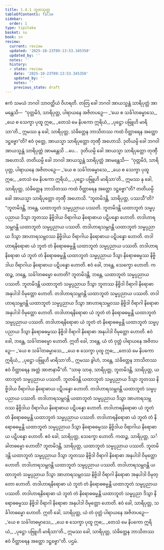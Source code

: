 ```yaml
---
title: 1.4.1 ဘူတသုတ္တ
tableOfContents: false
sidebar:
  order: 1
type: tipitaka
basket: su
book: sn
review:
  current: review
  updated: '2025-10-23T09:13:53.345350'
  updated_by: ''
  notes: ''
  history:
  - state: review
    date: '2025-10-23T09:13:53.345350'
    updated_by: ''
    notes: ''
    previous_state: draft
---
```



<ReviewStatus review={frontmatter.review} showDetails={true} />

<HypothesisAnnotation frontmatter={frontmatter} />

<DynamicBreadcrumb />

<Division number="31" book="sn" e="ch" v="18" p="284">

<Paragraph number="207" book="sn">
ဧကံ သမယံ ဘဂဝါ သာဝတ္ထိယံ ဝိဟရတိ. တတြ ခေါ ဘဂဝါ အာယသ္မန္တံ သာရိပုတ္တံ အာမန္တေသိ—  “ဝုတ္တမိဒံ, သာရိပုတ္တ, ပါရာယနေ အဇိတပဉှေ—
</Paragraph>

<Paragraph number="208" type="verses" book="sn">
_‘ယေ စ သင်္ခါတဓမ္မာသေ,_  
_ယေ စ သေက္ခာ ပုထူ ဣဓ;_  
_တေသံ မေ နိပကော ဣရိယံ,_  
_ပုဋ္ဌော ပဗြူဟိ မာရိသာ’တိ._  

</Paragraph>

<Paragraph number="209" book="sn">
ဣမဿ နု ခေါ, သာရိပုတ္တ, သံခိတ္တေန ဘာသိတဿ ကထံ ဝိတ္ထာရေန အတ္ထော ဒဋ္ဌဗ္ဗော”တိ? ဧဝံ ဝုတ္တေ, အာယသ္မာ သာရိပုတ္တော တုဏှီ အဟောသိ.
</Paragraph>

<Paragraph number="210" book="sn">
ဒုတိယမ္ပိ ခေါ ဘဂဝါ အာယသ္မန္တံ သာရိပုတ္တံ အာမန္တေသိ …ပေ…  ဒုတိယမ္ပိ ခေါ အာယသ္မာ သာရိပုတ္တော တုဏှီ အဟောသိ. တတိယမ္ပိ ခေါ ဘဂဝါ အာယသ္မန္တံ သာရိပုတ္တံ အာမန္တေသိ—  “ဝုတ္တမိဒံ, သာရိပုတ္တ, ပါရာယနေ အဇိတပဉှေ—
</Paragraph>

<Paragraph number="211" type="verses" book="sn">
_‘ယေ စ သင်္ခါတဓမ္မာသေ,_  
_ယေ စ သေက္ခာ ပုထူ ဣဓ;_  
_တေသံ မေ နိပကော ဣရိယံ,_  
_ပုဋ္ဌော ပဗြူဟိ မာရိသာ’တိ._  

</Paragraph>

<Paragraph number="212" book="sn">
ဣမဿ နု ခေါ, သာရိပုတ္တ, သံခိတ္တေန ဘာသိတဿ ကထံ ဝိတ္ထာရေန အတ္ထော ဒဋ္ဌဗ္ဗော”တိ? တတိယမ္ပိ ခေါ အာယသ္မာ သာရိပုတ္တော တုဏှီ အဟောသိ.
</Paragraph>

<Paragraph number="213" book="sn">
“ဘူတမိဒန္တိ, သာရိပုတ္တ, ပဿသီ”တိ? “ဘူတမိဒန္တိ, ဘန္တေ, ယထာဘူတံ သမ္မပ္ပညာယ ပဿတိ. ဘူတမိဒန္တိ ယထာဘူတံ သမ္မပ္ပညာယ ဒိသွာ ဘူတဿ နိဗ္ဗိဒါယ ဝိရာဂါယ နိရောဓာယ ပဋိပန္နော ဟောတိ. တဒါဟာရသမ္ဘဝန္တိ ယထာဘူတံ သမ္မပ္ပညာယ ပဿတိ. တဒါဟာရသမ္ဘဝန္တိ ယထာဘူတံ သမ္မပ္ပညာယ ဒိသွာ အာဟာရသမ္ဘဝဿ နိဗ္ဗိဒါယ ဝိရာဂါယ နိရောဓာယ ပဋိပန္နော ဟောတိ. တဒါဟာရနိရောဓာ ယံ ဘူတံ တံ နိရောဓဓမ္မန္တိ ယထာဘူတံ သမ္မပ္ပညာယ ပဿတိ. တဒါဟာရနိရောဓာ ယံ ဘူတံ တံ နိရောဓဓမ္မန္တိ ယထာဘူတံ သမ္မပ္ပညာယ ဒိသွာ နိရောဓဓမ္မဿ နိဗ္ဗိဒါယ ဝိရာဂါယ နိရောဓာယ ပဋိပန္နော ဟောတိ. ဧဝံ ခေါ, ဘန္တေ, သေက္ခော ဟောတိ.
</Paragraph>

<Paragraph number="214" book="sn">
ကထဉ္စ, ဘန္တေ, သင်္ခါတဓမ္မော ဟောတိ? ဘူတမိဒန္တိ, ဘန္တေ, ယထာဘူတံ သမ္မပ္ပညာယ ပဿတိ. ဘူတမိဒန္တိ ယထာဘူတံ သမ္မပ္ပညာယ ဒိသွာ ဘူတဿ နိဗ္ဗိဒါ ဝိရာဂါ နိရောဓာ အနုပါဒါ ဝိမုတ္တော ဟောတိ. တဒါဟာရသမ္ဘဝန္တိ ယထာဘူတံ သမ္မပ္ပညာယ ပဿတိ. တဒါဟာရသမ္ဘဝန္တိ ယထာဘူတံ သမ္မပ္ပညာယ ဒိသွာ အာဟာရသမ္ဘဝဿ နိဗ္ဗိဒါ ဝိရာဂါ နိရောဓာ အနုပါဒါ ဝိမုတ္တော ဟောတိ. တဒါဟာရနိရောဓာ ယံ ဘူတံ တံ နိရောဓဓမ္မန္တိ ယထာဘူတံ သမ္မပ္ပညာယ ပဿတိ. တဒါဟာရနိရောဓာ ယံ ဘူတံ တံ နိရောဓဓမ္မန္တိ ယထာဘူတံ သမ္မပ္ပညာယ ဒိသွာ နိရောဓဓမ္မဿ နိဗ္ဗိဒါ ဝိရာဂါ နိရောဓာ အနုပါဒါ ဝိမုတ္တော ဟောတိ. ဧဝံ ခေါ, ဘန္တေ, သင်္ခါတဓမ္မော ဟောတိ. ဣတိ ခေါ, ဘန္တေ, ယံ တံ ဝုတ္တံ ပါရာယနေ အဇိတပဉှေ—
</Paragraph>

<Paragraph number="215" type="verses" book="sn">
_‘ယေ စ သင်္ခါတဓမ္မာသေ,_  
_ယေ စ သေက္ခာ ပုထူ ဣဓ;_  
_တေသံ မေ နိပကော ဣရိယံ,_  
_ပုဋ္ဌော ပဗြူဟိ မာရိသာ’တိ._  

</Paragraph>

<Paragraph number="216" book="sn">
ဣမဿ ခွါဟံ, ဘန္တေ, သံခိတ္တေန ဘာသိတဿ ဧဝံ ဝိတ္ထာရေန အတ္ထံ အာဇာနာမီ”တိ.
</Paragraph>

<Paragraph number="217" book="sn">
“သာဓု သာဓု, သာရိပုတ္တ, ဘူတမိဒန္တိ, သာရိပုတ္တ, ယထာဘူတံ သမ္မပ္ပညာယ ပဿတိ. ဘူတမိဒန္တိ ယထာဘူတံ သမ္မပ္ပညာယ ဒိသွာ ဘူတဿ နိဗ္ဗိဒါယ ဝိရာဂါယ နိရောဓာယ ပဋိပန္နော ဟောတိ. တဒါဟာရသမ္ဘဝန္တိ ယထာဘူတံ သမ္မပ္ပညာယ ပဿတိ. တဒါဟာရသမ္ဘဝန္တိ ယထာဘူတံ သမ္မပ္ပညာယ ဒိသွာ အာဟာရသမ္ဘဝဿ နိဗ္ဗိဒါယ ဝိရာဂါယ နိရောဓာယ ပဋိပန္နော ဟောတိ. တဒါဟာရနိရောဓာ ယံ ဘူတံ တံ နိရောဓဓမ္မန္တိ ယထာဘူတံ သမ္မပ္ပညာယ ပဿတိ. တဒါဟာရနိရောဓာ ယံ ဘူတံ တံ နိရောဓဓမ္မန္တိ ယထာဘူတံ သမ္မပ္ပညာယ ဒိသွာ နိရောဓဓမ္မဿ နိဗ္ဗိဒါယ ဝိရာဂါယ နိရောဓာယ ပဋိပန္နော ဟောတိ. ဧဝံ ခေါ, သာရိပုတ္တ, သေက္ခော ဟောတိ.
</Paragraph>

<Paragraph number="218" book="sn">
ကထဉ္စ, သာရိပုတ္တ, သင်္ခါတဓမ္မော ဟောတိ? ဘူတမိဒန္တိ, သာရိပုတ္တ, ယထာဘူတံ သမ္မပ္ပညာယ ပဿတိ. ဘူတမိဒန္တိ ယထာဘူတံ သမ္မပ္ပညာယ ဒိသွာ ဘူတဿ နိဗ္ဗိဒါ ဝိရာဂါ နိရောဓာ အနုပါဒါ ဝိမုတ္တော ဟောတိ. တဒါဟာရသမ္ဘဝန္တိ ယထာဘူတံ သမ္မပ္ပညာယ ပဿတိ. တဒါဟာရသမ္ဘဝန္တိ ယထာဘူတံ သမ္မပ္ပညာယ ဒိသွာ အာဟာရသမ္ဘဝဿ နိဗ္ဗိဒါ ဝိရာဂါ နိရောဓာ အနုပါဒါ ဝိမုတ္တော ဟောတိ. တဒါဟာရနိရောဓာ ယံ ဘူတံ တံ နိရောဓဓမ္မန္တိ ယထာဘူတံ သမ္မပ္ပညာယ ပဿတိ. တဒါဟာရနိရောဓာ ယံ ဘူတံ တံ နိရောဓဓမ္မန္တိ ယထာဘူတံ သမ္မပ္ပညာ ဒိသွာ နိရောဓဓမ္မဿ နိဗ္ဗိဒါ ဝိရာဂါ နိရောဓာ အနုပါဒါ ဝိမုတ္တော ဟောတိ. ဧဝံ ခေါ, သာရိပုတ္တ, သင်္ခါတဓမ္မော ဟောတိ. ဣတိ ခေါ, သာရိပုတ္တ, ယံ တံ ဝုတ္တံ ပါရာယနေ အဇိတပဉှေ—
</Paragraph>

<Paragraph number="219" type="verses" book="sn">
_‘ယေ စ သင်္ခါတဓမ္မာသေ,_  
_ယေ စ သေက္ခာ ပုထူ ဣဓ;_  
_တေသံ မေ နိပကော ဣရိယံ,_  
_ပုဋ္ဌော ပဗြူဟိ မာရိသာ’တိ._  

</Paragraph>

<Paragraph number="220" book="sn">
ဣမဿ ခေါ, သာရိပုတ္တ, သံခိတ္တေန ဘာသိတဿ ဧဝံ ဝိတ္ထာရေန အတ္ထော ဒဋ္ဌဗ္ဗော”တိ.

</Paragraph>
</Division>

<Paragraph number="221" type="center" book="sn">
ပဌမံ.
</Paragraph>